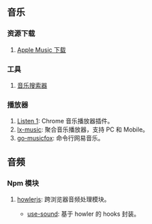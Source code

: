 ## 音乐

### 资源下载

1. [Apple Music 下载](https://aaplmusicdownloader.com/)

### 工具

1. [音乐搜索器](https://music.liuzhijin.cn/)

### 播放器

1. [Listen 1](https://listen1.github.io/listen1/): Chrome 音乐播放器插件。<Badge github="https://github.com/listen1/listen1_chrome_extension" />
2. [lx-music](https://lxmusic.toside.cn/): 聚合音乐播放器，支持 PC 和 Mobile。<Badge github="https://github.com/lyswhut/lx-music-desktop" rate="5" />
3. [go-musicfox](https://github.com/go-musicfox/go-musicfox): 命令行网易音乐。<Badge github="https://github.com/go-musicfox/go-musicfox" />

## 音频

### Npm 模块

1. [howlerjs](https://howlerjs.com/): 跨浏览器音频处理模块。<Badge github="https://github.com/goldfire/howler.js" npm="howler" />
   - [use-sound](https://github.com/joshwcomeau/use-sound): 基于 howler 的 hooks 封装。<Badge github="https://github.com/joshwcomeau/use-sound" npm="use-sound" />
